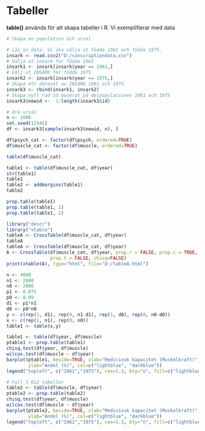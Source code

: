 # Tabeller

**table()** används för att skapa tabeller i R. Vi exemplifierar med data

```r
# Skapa en population och urval

# Läs in data. Vi ska välja ut födda 1961 och födda 1975.
insark <- read.csv2("D:/conscriptiondata.csv")
# Välja ut insark för födda 1961
insark1 <- insark[insark$year == 1961,]
# Välj ut INSARK för födda 1975
insark2 <- insark[insark$year == 1975,]
# Skapa ett dataset av INSARK 1961 och 1975. 
insark3 <- rbind(insark1, insark2)
# Skapa nytt rad id baserat på delpopulationen 1961 och 1975
insark3$newid <-  1:length(insark3$id) 

# Dra urval
n <- 1000
set.seed(12345)
df <- insark3[sample(insark3$newid, n), ]
```

```r
df$psych_cat <- factor(df$psych, ordered=TRUE)
df$muscle_cat <- factor(df$muscle, ordered=TRUE)
```

```r
table(df$muscle_cat)
```

```r
table1 <- table(df$muscle_cat, df$year)
str(table1)
table1
table2 <- addmargins(table1)
table2
```


```r
prop.table(table1)
prop.table(table1, 1)
prop.table(table1, 2)
```


```r
library("descr")
library("xtable")
tableA <- CrossTable(df$muscle_cat, df$year)
tableA
tableA <- CrossTable(df$muscle_cat, df$year)
A <- CrossTable(df$muscle_cat, df$year, prop.r = FALSE, prop.c = TRUE, 
                prop.t = FALSE, chisq=FALSE)
print(xtable(A), type="html", file="D:/tableA.html")

```


```r
n <- 4000
n1 <- 2000
n0 <- 2000
p1 <- 0.075
p0 <- 0.09
d1 <- p1*n1
d0 <- p0*n0
y <- c(rep(1, d1), rep(0, n1-d1), rep(1, d0), rep(0, n0-d0))
x <- c(rep(1, n1), rep(0, n0))
table1 <- table(x,y)
```

```r
table1 <- table(df$year, df$muscle)
ptable1 <- prop.table(table1)
chisq.test(df$year, df$muscle)
wilcox.test(df$muscle ~ df$year) 
barplot(ptable1, beside=TRUE, xlab="Medicinsk kapacitet (Muskelkraft)", 
        ylab="Andel (%)", col=c("lightblue", "darkblue"))
legend("topleft", c("1961","1975"), cex=1.3, bty="n", fill=c("lightblue", "darkblue"))
```

```r
# Fall 3 Kx2 tabeller
table2 <- table(df$muscle, df$year)
ptable2 <- prop.table(table2)
chisq.test(df$year, df$muscle)
wilcox.test(df$muscle ~ df$year) 
barplot(ptable2, beside=TRUE, xlab="Medicinsk kapacitet (Muskelkraft)", 
        ylab="Andel (%)", col=c("lightblue", "darkblue"))
legend("topleft", c("1961","1975"), cex=1.3, bty="n", fill=c("lightblue", "darkblue"))

```


